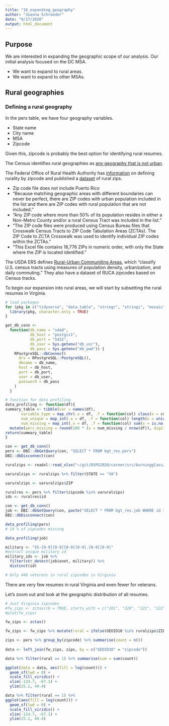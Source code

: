 ```yaml
---
title: "16_expanding_geography"
author: "Joanna Schroeder"
date: "9/17/2020"
output: html_document
---
```


## Purpose

We are interested in expanding the geographic scope of our analysis. Our initial analysis focused on the DC MSA.

* We want to expand to rural areas.
* We want to expand to other MSAs.

## Rural geographies

### Defining a rural geography

In the pers table, we have four geography variables.

* State name
* City name
* MSA
* Zipcode

Given this, zipcode is probably the best option for identifying rural resumes.

The Census identifies rural geographies as [any geography that is not urban](https://www.census.gov/programs-surveys/geography/guidance/geo-areas/urban-rural/2010-urban-rural.html).

The Federal Office of Rural Health Authority has [information](https://www.hrsa.gov/rural-health/about-us/definition/index.html) on defining rurality by zipcode and published a [dataset](https://www.hrsa.gov/rural-health/about-us/definition/datafiles.html) of rural zips.

* Zip code file does not include Puerto Rico
* "Because matching geographic areas with different boundaries can never be perfect, there are ZIP codes with urban population included in the list and there are ZIP codes with rural population that are not included."
* "Any ZIP code where more than 50% of its population resides in either a Non-Metro County and/or a rural Census Tract was included in the list."
* "The ZIP code files were produced using Census Bureau files that Crosswalk Census Tracts to ZIP Code Tabulation Areas (ZCTAs). The ZIP Code to ZCTA Crosswalk was used to identify individual ZIP codes within the ZCTAs."
* "This Excel file contains 18,776 ZIPs in numeric order, with only the State where the ZIP is located identified."

The USDA ERS defines [Rural-Urban Communiting Areas](https://www.ers.usda.gov/data-products/rural-urban-commuting-area-codes/), which "classify U.S. census tracts using measures of population density, urbanization, and daily commuting." They also have a dataset of RUCA zipcodes based on Census tracks.

To begin our expansion into rural areas, we will start by subsetting the rural resumes in Virginia. 

```r
# load packages 
for (pkg in c("tidyverse", "data.table", "stringr", "stringi", "mosaic", "dplyr", "readr","gt", "dplyr", "ggplot2", "tigris", "viridis")) {
  library(pkg, character.only = TRUE)
}

get_db_conn <-
  function(db_name = "sdad",
           db_host = "postgis1",
           db_port = "5432",
           db_user = Sys.getenv("db_usr"),
           db_pass = Sys.getenv("db_pwd")) {
    RPostgreSQL::dbConnect(
      drv = RPostgreSQL::PostgreSQL(),
      dbname = db_name,
      host = db_host,
      port = db_port,
      user = db_user,
      password = db_pass
    )
  }

# function for data profiling
data_profiling <- function(df){
summary_table <- tibble(var = names(df),
       variable_type = map_chr(.x = df, .f = function(col) class(x = col)),                 
       num_unique = map_int(.x = df, .f = function(col) length(x = unique(x = col))),
       num_missing = map_int(.x = df, .f = function(col) sum(x = is.na(x = col)))) %>%
  mutate(perc_missing = round(100 * (x = num_missing / nrow(df)), digits = 2L))
return(summary_table)
}
```

``` r
con <- get_db_conn()
pers <- DBI::dbGetQuery(con, "SELECT * FROM bgt_res.pers")
DBI::dbDisconnect(con)

ruralzips <- readxl::read_xlsx("~/git/DSPG2020/career/src/burningglass/forhp-eligible-zips.xlsx")

varuralzips <- ruralzips %>% filter(STATE == "VA")

varuralzips <- varuralzips$ZIP

ruralres <- pers %>% filter(zipcode %in% varuralzips)
ids <- ruralres$id

con <- get_db_conn()
job <- DBI::dbGetQuery(con, paste("SELECT * FROM bgt_res.job WHERE id IN (", paste(ids, collapse = ", "), ")"))
DBI::dbDisconnect(con)
```

```r
data_profiling(pers)
# 14 % of zipcodes missing

data_profiling(job)

military <- "55-[0-9][0-9][0-9][0-9].[0-9][0-9]"
#extract unique military id
military_ids <- job %>% 
  filter(str_detect(job$onet, military)) %>%
  distinct(id) 

# Only 446 veterans in rural zipcodes in Virginia
```

There are very few resumes in rural Virginia and even fewer for veterans.

Let's zoom out and look at the geographic distribution of all resumes.

```r
# Just Virginia zipcodes
#fw_zips <- zctas(cb = TRUE, starts_with = c("201", "220", "221", "222", "223", "224", "225", "226", "227", "228", "229", "230", "231", "232", "233", "234", "235", "236", "237", "238", "239", "240", "240", "241", "242", "243", "244", "245", "246"))
#plot(fw_zips)

fw_zips <- zctas()

fw_zips <- fw_zips %>% mutate(rural = ifelse(GEOID10 %in% ruralzips$ZIP, 1, 0))

zips <- pers %>% group_by(zipcode) %>% summarise(count = n())
  
data <- left_join(fw_zips, zips, by = c("GEOID10" = "zipcode"))

data %>% filter(rural == 1) %>% summarise(sum = sum(count))

ggplot(data = data, aes(fill = log(count))) +
  geom_sf(lwd = 0) +
  scale_fill_viridis() +
  xlim(-124.7, -67.1) + 
  ylim(25.2, 49.4)

data %>% filter(rural == 1) %>%
ggplot(aes(fill = log(count))) +
  geom_sf(lwd = 0) +
  scale_fill_viridis() +
  xlim(-124.7, -67.1) + 
  ylim(25.2, 49.4)
```

